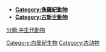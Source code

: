 {{Commonscat|Cretaceous Animalia}}
*'''[[:Category:侏羅紀動物|Category:侏羅紀動物]]'''
*'''[[:Category:古新世動物|Category:古新世動物]]'''

[[Category:白堊紀生物|Category:白堊紀生物]]
[[Category:古动物|Category:古动物]]
[[分類:中生代動物|分類:中生代動物]]